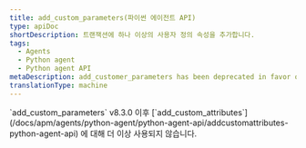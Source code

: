 ```yaml
---
title: add_custom_parameters(파이썬 에이전트 API)
type: apiDoc
shortDescription: 트랜잭션에 하나 이상의 사용자 정의 속성을 추가합니다.
tags:
  - Agents
  - Python agent
  - Python agent API
metaDescription: add_customer_parameters has been deprecated in favor of add_customer_attributes.
translationType: machine
---
```


<Callout variant="important">
  `add_custom_parameters` v8.3.0 이후 [`add_custom_attributes`](/docs/apm/agents/python-agent/python-agent-api/addcustomattributes-python-agent-api) 에 대해 더 이상 사용되지 않습니다.
</Callout>